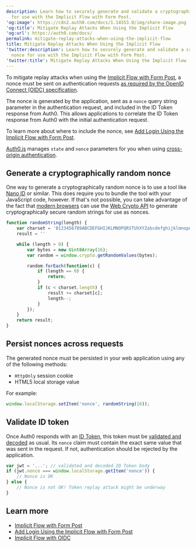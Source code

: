 ```yaml
---
description: Learn how to securely generate and validate a cryptographic nonce
  for use with the Implicit Flow with Form Post.
'og:image': https://cdn2.auth0.com/docs/1.14553.0/img/share-image.png
'og:title': Mitigate Replay Attacks When Using the Implicit Flow
'og:url': https://auth0.com/docs/
permalink: mitigate-replay-attacks-when-using-the-implicit-flow
title: Mitigate Replay Attacks When Using the Implicit Flow
'twitter:description': Learn how to securely generate and validate a cryptographic
  nonce for use with the Implicit Flow with Form Post.
'twitter:title': Mitigate Replay Attacks When Using the Implicit Flow
---
```

To mitigate replay attacks when using the [Implicit Flow with Form Post](/get-started/authentication-and-authorization-flow/implicit-flow-with-form-post), a <Tooltip tip="Nonce: Arbitrary number issued once in an authentication protocol to detect and prevent replay attacks." cta="View Glossary" href="/glossary?term=nonce">nonce</Tooltip> must be sent on authentication requests [as required by the OpenID Connect (OIDC) specification](https://openid.net/specs/openid-connect-core-1_0.html#ImplicitAuthRequest).

The nonce is generated by the application, sent as a `nonce` query string parameter in the authentication request, and included in the <Tooltip tip="ID Token: Credential meant for the client itself, rather than for accessing a resource." cta="View Glossary" href="/glossary?term=ID+Token">ID Token</Tooltip> response from Auth0. This allows applications to correlate the ID Token response from Auth0 with the initial authentication request.

To learn more about where to include the nonce, see [Add Login Using the Implicit Flow with Form Post](/get-started/authentication-and-authorization-flow/implicit-flow-with-form-post/add-login-using-the-implicit-flow-with-form-post).

<Callout icon="file-lines" color="#0EA5E9" iconType="regular">

[Auth0.js](/libraries/auth0js) manages `state` and `nonce` parameters for you when using [cross-origin authentication](/authenticate/login/cross-origin-authentication).

</Callout>

## Generate a cryptographically random nonce

One way to generate a cryptographically random nonce is to use a tool like [Nano ID](https://github.com/ai/nanoid) or similar. This does require you to bundle the tool with your JavaScript code, however. If that's not possible, you can take advantage of the fact that [modern browsers](http://caniuse.com/#feat=cryptography) can use the [Web Crypto API](https://www.w3.org/TR/WebCryptoAPI/) to generate cryptographically secure random strings for use as nonces.

```javascript lines
function randomString(length) {
    var charset = '0123456789ABCDEFGHIJKLMNOPQRSTUVXYZabcdefghijklmnopqrstuvwxyz+/'
    result = ''

    while (length > 0) {
        var bytes = new Uint8Array(16);
        var random = window.crypto.getRandomValues(bytes);

        random.forEach(function(c) {
            if (length == 0) {
                return;
            }
            if (c < charset.length) {
                result += charset[c];
                length--;
            }
        });
    }
    return result;
}
```






## Persist nonces across requests

The generated nonce must be persisted in your web application using any of the following methods:

* `HttpOnly` <Tooltip tip="Session Cookie: Entity that, when present, allows the user to be considered authenticated." cta="View Glossary" href="/glossary?term=session+cookie">session cookie</Tooltip>
* HTML5 local storage value

For example:

```js lines
window.localStorage.setItem('nonce', randomString(16));
```






## Validate ID token

Once Auth0 responds with an [ID Token](/secure/tokens/id-tokens), this token must be [validated and decoded](/secure/tokens/id-tokens/validate-id-tokens) as usual.
Its `nonce` claim must contain the exact same value that was sent in the request.
If not, authentication should be rejected by the application.

```javascript lines
var jwt = '...'; // validated and decoded ID Token body
if (jwt.nonce === window.localStorage.getItem('nonce')) {
    // Nonce is OK
} else {
    // Nonce is not OK! Token replay attack might be underway
}
```






## Learn more

* [Implicit Flow with Form Post](/get-started/authentication-and-authorization-flow/implicit-flow-with-form-post)
* [Add Login Using the Implicit Flow with Form Post](/get-started/authentication-and-authorization-flow/implicit-flow-with-form-post/add-login-using-the-implicit-flow-with-form-post)
* [Implicit Flow with OIDC](/authenticate/login/oidc-conformant-authentication/oidc-adoption-implicit-flow)
